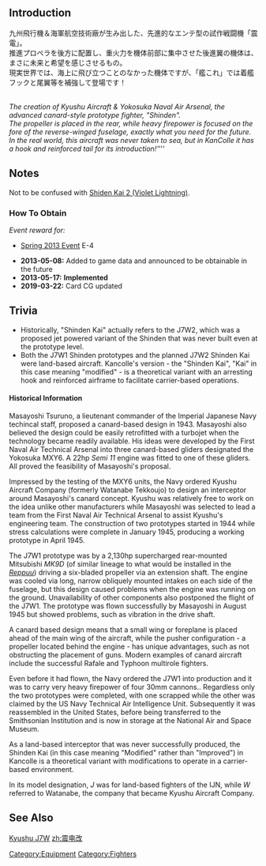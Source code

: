 {{EquipmentInfo|056}}

==Introduction==
九州飛行機＆海軍航空技術廠が生み出した、先進的なエンテ型の試作戦闘機「震電」。<br />
推進プロペラを後方に配置し、重火力を機体前部に集中させた後進翼の機体は、まさに未来と希望を感じさせるもの。<br />
現実世界では、海上に飛び立つことのなかった機体ですが、「艦これ」では着艦フックと尾翼等を補強して登場です！

<br />''The creation of Kyushu Aircraft & Yokosuka Naval Air Arsenal, the advanced canard-style prototype fighter, "Shinden".<br>''
''The propeller is placed in the rear, while heavy firepower is focused on the fore of the reverse-winged fuselage, exactly what you need for the future.''<br>
''<nowiki>In the real world, this aircraft was never taken to sea, but in KanColle it has a hook and reinforced tail for its introduction!'</nowiki>'''''

==Notes==
Not to be confused with [[Shiden Kai 2 (Violet Lightning)]].

<div class="mw-collapsible"><h3>How To Obtain</h3>
<div class="mw-collapsible-content">
''Event reward for:''
* [[Spring 2013 Event]] E-4

</div></div>


<div class="mw-collapsible><h3>Updates History</h3>
<div class="mw-collapsible-content>
* '''2013-05-08:''' Added to game data and announced to be obtainable in the future
* '''2013-05-17:''' '''Implemented'''
* '''2019-03-22:''' Card CG updated
</div></div>

== Trivia ==
* Historically, "Shinden Kai" actually refers to the J7W2, which was a proposed jet powered variant of the Shinden that was never built even at the prototype level. 
* Both the J7W1 Shinden prototypes and the planned J7W2 Shinden Kai were land-based aircraft. Kancolle's version - the "Shinden Kai", "Kai" in this case meaning "modified" - is a theoretical variant with an arresting hook and reinforced airframe to facilitate carrier-based operations.

<h4>Historical Information</h4>
Masayoshi Tsuruno, a lieutenant commander of the Imperial Japanese Navy techincal staff, proposed a canard-based design in 1943. Masayoshi also believed the design could be easily retrofitted with a turbojet when the technology became readily available. His ideas were developed by the First Naval Air Technical Arsenal into three canard-based gliders designated the Yokosuka MXY6. A 22hp '' Semi 11'' engine was fitted to one of these gliders. All proved the feasibility of Masayoshi's proposal.

Impressed by the testing of the MXY6 units, the Navy ordered Kyushu Aircraft Company (formerly Watanabe Tekkoujo) to design an interceptor around Masayoshi's canard concept. Kyushu was relatively free to work on the idea unlike other manufacturers while Masayoshi was selected to lead a team from the First Naval Air Technical Arsenal to assist Kyushu's engineering team. The construction of two prototypes started in 1944 while stress calculations were complete in January 1945, producing a working prototype in April 1945.

The J7W1 prototype was by a 2,130hp supercharged rear-mounted Mitsubishi ''MK9D'' (of similar lineage to what would be installed in the ''[[Reppuu (Strong Gale)|Reppuu]]'') driving a six-bladed propeller via an extension shaft. The engine was cooled via long, narrow obliquely mounted intakes on each side of the fuselage, but this design caused problems when the engine was running on the ground. Unavailability of other components also postponed the flight of the J7W1. The prototype was flown successfully by Masayoshi in August 1945 but showed problems, such as vibration in the drive shaft.

A canard based design means that a small wing or foreplane is placed ahead of the main wing of the aircraft, while the pusher configuration - a propeller located behind the engine - has unique advantages, such as not obstructing the placement of guns. Modern examples of canard aircraft include the successful Rafale and Typhoon multirole fighters.

Even before it had flown, the Navy ordered the J7W1 into production and it was to carry very heavy firepower of four 30mm cannons.. Regardless only the two prototypes were completed, with one scrapped while the other was claimed by the US Navy Technical Air Intelligence Unit. Subsequently it was reassembled in the United States, before being transferred to the Smithsonian Institution and is now in storage at the National Air and Space Museum.

As a land-based interceptor that was never successfully produced, the Shinden Kai (in this case meaning "Modified" rather than "Improved") in Kancolle is a theoretical variant with modifications to operate in a carrier-based environment.

In its model designation, ''J'' was for land-based fighters of the IJN, while ''W'' referred to Watanabe, the company that became Kyushu Aircraft Company.

==See Also==
[[wikipedia:Kyushu J7W|Kyushu J7W]]
{{Equipmentlist}}
[[Category:Equipment]]
[[Category:Fighters]]
[[zh:震电改]]